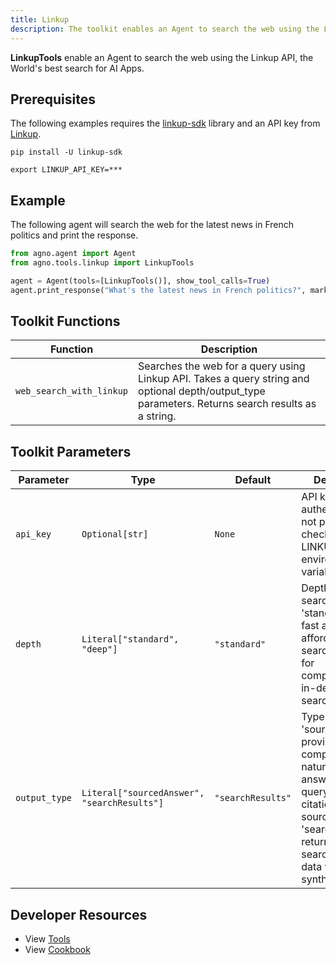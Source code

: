 ```yaml
---
title: Linkup
description: The toolkit enables an Agent to search the web using the Linkup API
---
```


**LinkupTools** enable an Agent to search the web using the Linkup API, the World's best search for AI Apps.

## Prerequisites

The following examples requires the [linkup-sdk](https://github.com/LinkupPlatform/linkup-python-sdk) library and an API key from [Linkup](https://www.linkup.so).

```shell
pip install -U linkup-sdk
```

```shell
export LINKUP_API_KEY=***
```

## Example

The following agent will search the web for the latest news in French politics and print the response.

```python cookbook/tools/linkup_tools.py
from agno.agent import Agent
from agno.tools.linkup import LinkupTools

agent = Agent(tools=[LinkupTools()], show_tool_calls=True)
agent.print_response("What's the latest news in French politics?", markdown=True)
```

## Toolkit Functions

| Function                  | Description                                                                                                                        |
| ------------------------- | ---------------------------------------------------------------------------------------------------------------------------------- |
| `web_search_with_linkup` | Searches the web for a query using Linkup API. Takes a query string and optional depth/output_type parameters. Returns search results as a string. |

## Toolkit Parameters

| Parameter            | Type                                         | Default           | Description                                                                                                                                                                                                                          |
| -------------------- | -------------------------------------------- | ----------------- | ------------------------------------------------------------------------------------------------------------------------------------------------------------------------------------------------------------------------------------ |
| `api_key`            | `Optional[str]`                              | `None`            | API key for authentication. If not provided, will check LINKUP_API_KEY environment variable.                                                                                                                                       |
| `depth`              | `Literal["standard", "deep"]`                | `"standard"`      | Depth of the search. Use 'standard' for fast and affordable web search or 'deep' for comprehensive, in-depth web search.                                                                                                          |
| `output_type`        | `Literal["sourcedAnswer", "searchResults"]` | `"searchResults"` | Type of output. 'sourcedAnswer' provides a comprehensive natural language answer to the query along with citations to the source material. 'searchResults' returns the raw search context data without synthesis.                 |

## Developer Resources

- View [Tools](https://github.com/agno-agi/agno/blob/main/libs/agno/agno/tools/linkup.py)
- View [Cookbook](https://github.com/agno-agi/agno/blob/main/cookbook/tools/linkup_tools.py)
